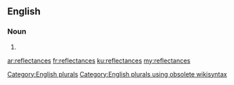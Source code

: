 ==English==

===Noun===
{{head|en}}

# {{plural of|reflectance}}

[[Category:English plurals]][[Category:English plurals using obsolete wikisyntax]]

[[ar:reflectances]]
[[fr:reflectances]]
[[ku:reflectances]]
[[my:reflectances]]